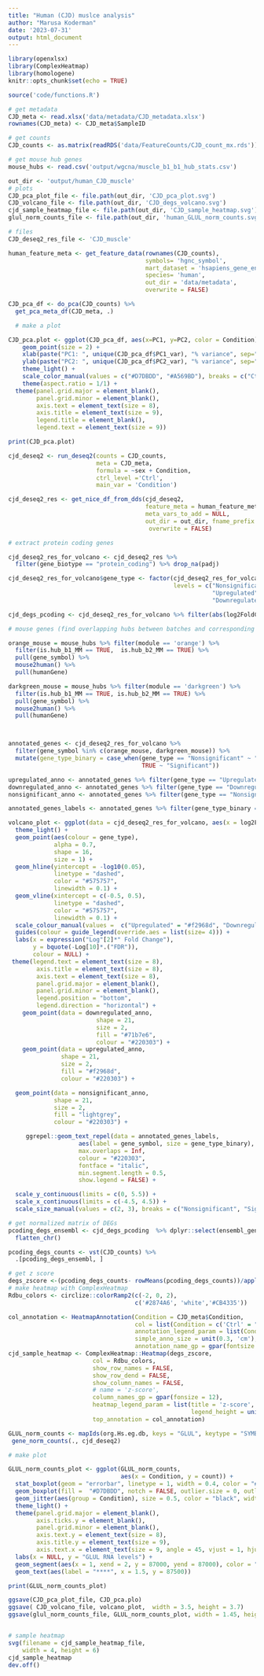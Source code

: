 ```yaml
---
title: "Human (CJD) muslce analysis"
author: "Marusa Koderman"
date: '2023-07-31'
output: html_document
---
```


```r
library(openxlsx)
library(ComplexHeatmap)
library(homologene)
knitr::opts_chunk$set(echo = TRUE)
```

```r
source('code/functions.R')
```


```r

# get metadata
CJD_meta <- read.xlsx('data/metadata/CJD_metadata.xlsx')
rownames(CJD_meta) <- CJD_meta$SampleID

# get counts
CJD_counts <- as.matrix(readRDS('data/FeatureCounts/CJD_count_mx.rds'))

# get mouse hub genes
mouse_hubs <- read.csv('output/wgcna/muscle_b1_b1_hub_stats.csv')

```

```r
out_dir <- 'output/human_CJD_muscle'
# plots
CJD_pca_plot_file <- file.path(out_dir, 'CJD_pca_plot.svg')
CJD_volcano_file <- file.path(out_dir, 'CJD_degs_volcano.svg')
cjd_sample_heatmap_file <- file.path(out_dir, 'CJD_sample_heatmap.svg')
glul_norm_counts_file <- file.path(out_dir, 'human_GLUL_norm_counts.svg')

# files
CJD_deseq2_res_file <- 'CJD_muscle'
```

```r

human_feature_meta <- get_feature_data(rownames(CJD_counts),
                                       symbols= 'hgnc_symbol', 
                                       mart_dataset = 'hsapiens_gene_ensembl', 
                                       species= 'human', 
                                       out_dir = 'data/metadata', 
                                       overwrite = FALSE)
```



```r
CJD_pca_df <- do_pca(CJD_counts) %>%
  get_pca_meta_df(CJD_meta, .)

  # make a plot

CJD_pca.plot <- ggplot(CJD_pca_df, aes(x=PC1, y=PC2, color = Condition)) +
    geom_point(size = 2) +
    xlab(paste("PC1: ", unique(CJD_pca_df$PC1_var), "% variance", sep="")) +
    ylab(paste("PC2: ", unique(CJD_pca_df$PC2_var), "% variance", sep="")) +
    theme_light() +
    scale_color_manual(values = c("#D7DBDD", "#A569BD"), breaks = c("Ctrl", "sCJD")) +
    theme(aspect.ratio = 1/1) +
  theme(panel.grid.major = element_blank(), 
        panel.grid.minor = element_blank(), 
        axis.text = element_text(size = 8), 
        axis.title = element_text(size = 9), 
        legend.title = element_blank(), 
        legend.text = element_text(size = 9)) 

print(CJD_pca.plot)
```

```r
cjd_deseq2 <- run_deseq2(counts = CJD_counts,
                         meta = CJD_meta,
                         formula = ~sex + Condition, 
                         ctrl_level ='Ctrl',
                         main_var = 'Condition')

cjd_deseq2_res <- get_nice_df_from_dds(cjd_deseq2,
                                       feature_meta = human_feature_meta, 
                                       meta_vars_to_add = NULL,
                                       out_dir = out_dir, fname_prefix = CJD_deseq2_res_file, 
                                        overwrite = FALSE)
```

```r
# extract protein coding genes

cjd_deseq2_res_for_volcano <- cjd_deseq2_res %>%
  filter(gene_biotype == "protein_coding") %>% drop_na(padj) 

cjd_deseq2_res_for_volcano$gene_type <- factor(cjd_deseq2_res_for_volcano$gene_type,
                                               levels = c("Nonsignificant",
                                                          "Upregulated",
                                                          "Downregulated"))

cjd_degs_pcoding <- cjd_deseq2_res_for_volcano %>% filter(abs(log2FoldChange) >= 0.5, padj <= 0.05)

# mouse genes (find overlapping hubs between batches and corresponding human symbols)

orange_mouse = mouse_hubs %>% filter(module == 'orange') %>%
  filter(is.hub_b1_MM == TRUE,  is.hub_b2_MM == TRUE) %>%
  pull(gene_symbol) %>%
  mouse2human() %>%
  pull(humanGene)

darkgreen_mouse = mouse_hubs %>% filter(module == 'darkgreen') %>%
  filter(is.hub_b1_MM == TRUE, is.hub_b2_MM == TRUE) %>%
  pull(gene_symbol) %>%
  mouse2human() %>%
  pull(humanGene)



annotated_genes <- cjd_deseq2_res_for_volcano %>%
  filter(gene_symbol %in% c(orange_mouse, darkgreen_mouse)) %>%
  mutate(gene_type_binary = case_when(gene_type == "Nonsignificant" ~ "Nonsignificant",
                                      TRUE ~ "Significant"))

upregulated_anno <- annotated_genes %>% filter(gene_type == "Upregulated")
downregulated_anno <- annotated_genes %>% filter(gene_type == "Downregulated")
nonsignificant_anno <- annotated_genes %>% filter(gene_type == "Nonsignificant")

annotated_genes_labels <- annotated_genes %>% filter(gene_type_binary == 'Significant')

volcano_plot <- ggplot(data = cjd_deseq2_res_for_volcano, aes(x = log2FoldChange, y = -log10(padj)))+
  theme_light() +
  geom_point(aes(colour = gene_type),
             alpha = 0.7,
             shape = 16,
             size = 1) +
  geom_hline(yintercept = -log10(0.05),
             linetype = "dashed",
             color = "#575757",
             linewidth = 0.1) +
  geom_vline(xintercept = c(-0.5, 0.5),
             linetype = "dashed",
             color = "#575757",
             linewidth = 0.1) +
  scale_colour_manual(values =  c("Upregulated" = "#f2968d", "Downregulated" = "#71b7e6", "Nonsignificant" = "lightgrey")) +
  guides(colour = guide_legend(override.aes = list(size= 4))) +
  labs(x = expression("Log"[2]*" Fold Change"),
       y = bquote(-Log[10]*.("FDR")),
       colour = NULL) +
 theme(legend.text = element_text(size = 8),
        axis.title = element_text(size = 8),
        axis.text = element_text(size = 8),
        panel.grid.major = element_blank(),
        panel.grid.minor = element_blank(),
        legend.position = "bottom",
        legend.direction = "horizontal") +
    geom_point(data = downregulated_anno,
                         shape = 21,
                         size = 2,
                         fill = "#71b7e6",
                         colour = "#220303") +
    geom_point(data = upregulated_anno,
               shape = 21,
               size = 2,
               fill = "#f2968d",
               colour = "#220303") +

  geom_point(data = nonsignificant_anno,
             shape = 21,
             size = 2,
             fill = "lightgrey",
             colour = "#220303") +

     ggrepel::geom_text_repel(data = annotated_genes_labels,
                    aes(label = gene_symbol, size = gene_type_binary),
                    max.overlaps = Inf,
                    colour = "#220303",
                    fontface = "italic", 
                    min.segment.length = 0.5,
                    show.legend = FALSE) +

  scale_y_continuous(limits = c(0, 5.5)) +
  scale_x_continuous(limits = c(-4.5, 4.5)) +
  scale_size_manual(values = c(2, 3), breaks = c("Nonsignificant", "Significant"))


```


```r

# get normalized matrix of DEGs
pcoding_degs_ensembl <- cjd_degs_pcoding  %>% dplyr::select(ensembl_gene_id) %>%
  flatten_chr()

pcoding_degs_counts <- vst(CJD_counts) %>%
  .[pcoding_degs_ensembl, ]

# get z score
degs_zscore <-(pcoding_degs_counts- rowMeans(pcoding_degs_counts))/apply(pcoding_degs_counts,1, sd, na.rm = TRUE) 
# make heatmap with ComplexHeatmap
Rdbu_colors <- circlize::colorRamp2(c(-2, 0, 2),
                                    c('#2874A6', 'white','#CB4335'))

col_annotation <- HeatmapAnnotation(Condition = CJD_meta$Condition,
                                    col = list(Condition = c('Ctrl' = "#D7DBDD", 'sCJD' = "#A569BD")), 
                                    annotation_legend_param = list(Condition = list(title = 'Sample')),
                                    simple_anno_size = unit(0.3, 'cm'), 
                                    annotation_name_gp = gpar(fontsize = 0))
cjd_sample_heatmap <- ComplexHeatmap::Heatmap(degs_zscore, 
                        col = Rdbu_colors, 
                        show_row_names = FALSE, 
                        show_row_dend = FALSE, 
                        show_column_names = FALSE,
                        # name = 'z-score', 
                        column_names_gp = gpar(fonsize = 12), 
                        heatmap_legend_param = list(title = 'z-score', 
                                                    legend_height = unit(3, "cm")), 
                        top_annotation = col_annotation)

```


```r

GLUL_norm_counts <- mapIds(org.Hs.eg.db, keys = "GLUL", keytype = "SYMBOL", column = "ENSEMBL") %>%
 gene_norm_counts(., cjd_deseq2)

# make plot 

GLUL_norm_counts_plot <- ggplot(GLUL_norm_counts,
                                aes(x = Condition, y = count)) +
  stat_boxplot(geom = "errorbar", linetype = 1, width = 0.4, color = "#616A6B")+
  geom_boxplot(fill =  "#D7DBDD", notch = FALSE, outlier.size = 0, outlier.colour = "white", color = "#616A6B", width = 0.4) +
  geom_jitter(aes(group = Condition), size = 0.5, color = "black", width = 0.1, height = 0) +
  theme_light() +
  theme(panel.grid.major = element_blank(),
        axis.ticks.y = element_blank(),
        panel.grid.minor = element_blank(),
        axis.text.y = element_text(size = 8),
        axis.title.y = element_text(size = 9),
        axis.text.x = element_text(size = 9, angle = 45, vjust = 1, hjust = 1)) +
  labs(x = NULL, y = "GLUL RNA levels") +
  geom_segment(aes(x = 1, xend = 2, y = 87000, yend = 87000), color = "#220303") +
  geom_text(aes(label = "****", x = 1.5, y = 87500))

print(GLUL_norm_counts_plot)

```



```r
ggsave(CJD_pca_plot_file, CJD_pca.plo)
ggsave( CJD_volcano_file, volcano_plot,  width = 3.5, height = 3.7)
ggsave(glul_norm_counts_file, GLUL_norm_counts_plot, width = 1.45, height = 2 )


# sample heatmap
svg(filename = cjd_sample_heatmap_file, 
    width = 4, height = 6)
cjd_sample_heatmap
dev.off()
```


